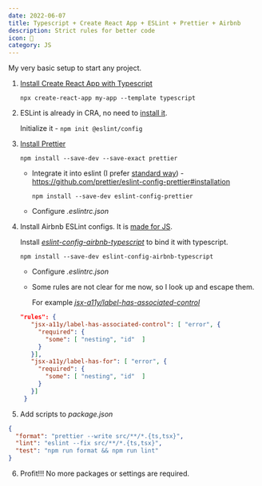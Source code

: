 ```yaml
---
date: 2022-06-07
title: Typescript + Create React App + ESLint + Prettier + Airbnb
description: Strict rules for better code
icon: 🛑
category: JS
---
```


My very basic setup to start any project.

1. [Install Create React App with Typescript](https://create-react-app.dev/docs/adding-typescript/)

   `npx create-react-app my-app --template typescript`

2. ESLint is already in CRA, no need to
   [install it](https://eslint.org/docs/user-guide/getting-started).

   Initialize it - `npm init @eslint/config`

3. [Install Prettier](https://prettier.io/docs/en/install.html)

   `npm install --save-dev --save-exact prettier`

   - Integrate it into eslint (I prefer
     [standard way](https://prettier.io/docs/en/integrating-with-linters.html)) -
     https://github.com/prettier/eslint-config-prettier#installation

     `npm install --save-dev eslint-config-prettier`

   - Configure _.eslintrc.json_

4. Install Airbnb ESLint configs. It is
   [made for JS](https://github.com/airbnb/javascript/blob/master/packages/eslint-config-airbnb-base/rules/imports.js#L139).

   Install
   [_eslint-config-airbnb-typescript_](https://github.com/iamturns/eslint-config-airbnb-typescript)
   to bind it with typescript.

   `npm install --save-dev eslint-config-airbnb-typescript`

   - Configure _.eslintrc.json_
   - Some rules are not clear for me now, so I look up and escape them.

     For example
     [_jsx-a11y/label-has-associated-control_](https://github.com/jsx-eslint/eslint-plugin-jsx-a11y/issues/302#issuecomment-425512505)

   ```json
   "rules": {
      "jsx-a11y/label-has-associated-control": [ "error", {
        "required": {
          "some": [ "nesting", "id"  ]
        }
      }],
      "jsx-a11y/label-has-for": [ "error", {
        "required": {
          "some": [ "nesting", "id"  ]
        }
      }]
    }
   ```

5. Add scripts to _package.json_

```json
{
  "format": "prettier --write src/**/*.{ts,tsx}",
  "lint": "eslint --fix src/**/*.{ts,tsx}",
  "test": "npm run format && npm run lint"
}
```

6. Profit!!! No more packages or settings are required.
